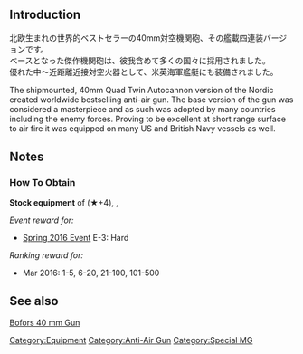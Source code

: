 {{Template:Equipmentinfo
|name = Bofors 40mm Quad Twin Autocannon Mount
|id = 173 
|japanesename = Bofors 40mm四連装機関砲
|icon = {{GreenGunMG}}
|type = AA Gun
|effect = {{Firepower}}+1 {{AA}}+10 {{Armor}}+1 {{Evasion}}+2 {{Hit}}+1
|scrap = {{Ammo}}6 {{Steel}}1 {{Bauxite}}3 
|image = <gallery type="slideshow" widths="360px" position="center" hideaddbutton="true">
Equipment 173-1.png
Equipment 173-2.png
Equipment 173-3.png
Equipment 173-4.png
</gallery>
|DD = lime
|LC = lime
|CL = lime
|CLT = lime
|CA = lime
|CAV = lime
|BB = lime
|BBV = lime
|FASTBB = lime
|AV = lime
|CVL = lime
|CV = lime
|AR = lime
|AS = lime
}}

==Introduction==
北欧生まれの世界的ベストセラーの40mm対空機関砲、その艦載四連装バージョンです。<br>
ベースとなった傑作機関砲は、彼我含めて多くの国々に採用されました。<br>
優れた中～近距離近接対空火器として、米英海軍艦艇にも装備されました。

The shipmounted, 40mm Quad Twin Autocannon version of the Nordic created worldwide bestselling anti-air gun.
The base version of the gun was considered a masterpiece and as such was adopted by many countries including the enemy forces.
Proving to be excellent at short range surface to air fire it was equipped on many US and British Navy vessels as well.

==Notes==
<div class="mw-collapsible"><h3>How To Obtain</h3>
<div class="mw-collapsible-content">
'''Stock equipment''' of {{Ship/Link|Gotland Andra}} (★+4), {{Ship/Link|Gotland Kai}}, {{Ship/Link|Iowa Kai}}

''Event reward for:''
* [[Spring 2016 Event]] E-3: Hard

''Ranking reward for:''
* Mar 2016: 1-5, 6-20, 21-100, 101-500

</div></div>

==See also==
[[wikipedia:Bofors_40_mm_gun|Bofors 40 mm Gun]]
{{Equipmentlist}}
[[Category:Equipment]]
[[Category:Anti-Air Gun]]
[[Category:Special MG]]